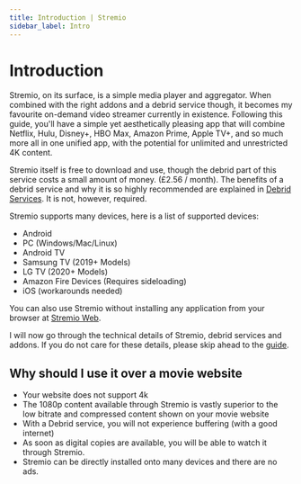```yaml
---
title: Introduction | Stremio
sidebar_label: Intro
---
```

# Introduction

Stremio, on its surface, is a simple media player and aggregator. When combined with the right addons and a debrid service though, it becomes my favourite on-demand video streamer currently in existence. Following this guide, you'll have a simple yet aesthetically pleasing app that will combine Netflix, Hulu, Disney+, HBO Max, Amazon Prime, Apple TV+, and so much more all in one unified app, with the potential for unlimited and unrestricted 4K content.

Stremio itself is free to download and use, though the debrid part of this service costs a small amount of money. (£2.56 / month). The benefits of a debrid service and why it is so highly recommended are explained in [Debrid Services](technical-details#debrid-services). It is not, however, required.

Stremio supports many devices, here is a list of supported devices:

- Android
- PC (Windows/Mac/Linux)
- Android TV
- Samsung TV (2019+ Models)
- LG TV (2020+ Models)
- Amazon Fire Devices (Requires sideloading)
- iOS (workarounds needed)

You can also use Stremio without installing any application from your browser at [Stremio Web](https://web.stremio.com/).

I will now go through the technical details of Stremio, debrid services and addons. If you do not care for these details, please skip ahead to the [guide](guide).

## Why should I use it over a movie website

- Your website does not support 4k
- The 1080p content available through Stremio is vastly superior to the low bitrate and compressed content shown on your movie website
- With a Debrid service, you will not experience buffering (with a good internet)
- As soon as digital copies are available, you will be able to watch it through Stremio.
- Stremio can be directly installed onto many devices and there are no ads.
